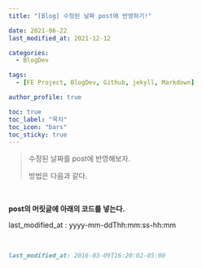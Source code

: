 ```yaml
---
title: "[Blog] 수정된 날짜 post에 반영하기!"

date: 2021-06-22
last_modified_at: 2021-12-12

categories:
  - BlogDev

tags:
  - [FE Project, BlogDev, Github, jekyll, Markdown]

author_profile: true

toc: true
toc_label: "목차"
toc_icon: "bars"
toc_sticky: true
---
```



> 수정된 날짜를 post에 반영해보자.
>
> 방법은 다음과 같다.

<br />

**post의 머릿글에 아래의 코드를 넣는다.**

last_modified_at : yyyy-mm-ddThh:mm:ss-hh:mm

<br />

```markdown
last_modified_at: 2016-03-09T16:20:02-05:00
```
